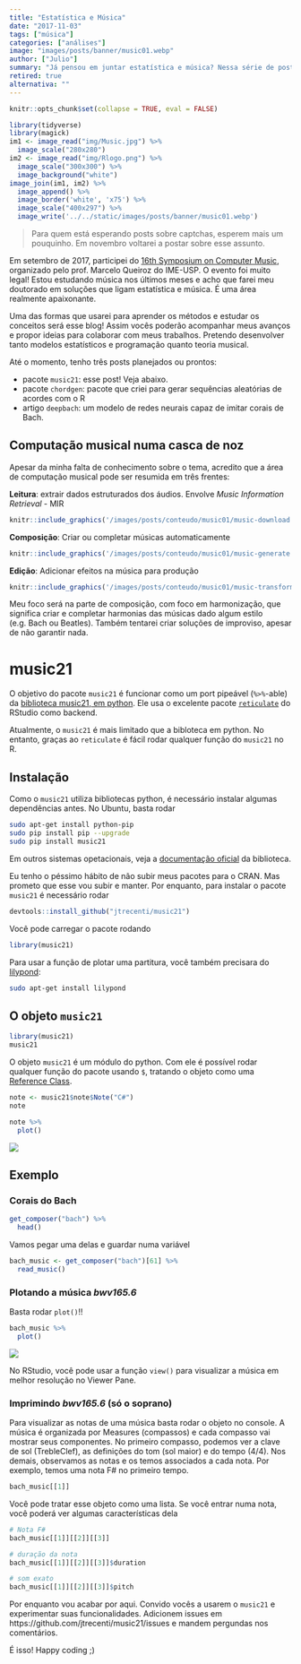 ```yaml
---
title: "Estatística e Música"
date: "2017-11-03"
tags: ["música"]
categories: ["análises"]
image: "images/posts/banner/music01.webp"
author: ["Julio"]
summary: "Já pensou em juntar estatística e música? Nessa série de posts mostro como estou pensando em fazer isso e os pacotes que vou criar nessa jornada..."
retired: true
alternativa: ""
---
```


```r
knitr::opts_chunk$set(collapse = TRUE, eval = FALSE)
```


```r
library(tidyverse)
library(magick)
im1 <- image_read("img/Music.jpg") %>%
  image_scale("280x280")
im2 <- image_read("img/Rlogo.png") %>%
  image_scale("300x300") %>%
  image_background("white")
image_join(im1, im2) %>%
  image_append() %>%
  image_border('white', 'x75') %>%
  image_scale("400x297") %>%
  image_write('../../static/images/posts/banner/music01.webp')
```

> Para quem está esperando posts sobre captchas, esperem mais um pouquinho. Em novembro voltarei a postar sobre esse assunto.

Em setembro de 2017, participei do [16th Symposium on Computer Music](http://compmus.ime.usp.br/sbcm/2017), organizado pelo prof. Marcelo Queiroz do IME-USP. O evento foi muito legal! Estou estudando música nos últimos meses e acho que farei meu doutorado em soluções que ligam estatística e música. É uma área realmente apaixonante.

Uma das formas que usarei para aprender os métodos e estudar os conceitos será esse blog! Assim vocês poderão acompanhar meus avanços e propor ideias para colaborar com meus trabalhos. Pretendo desenvolver tanto modelos estatísticos e programação quanto teoria musical.

Até o momento, tenho três posts planejados ou prontos:

- pacote `music21`: esse post! Veja abaixo.
- pacote `chordgen`: pacote que criei para gerar sequências aleatórias de acordes com o R
- artigo `deepbach`: um modelo de redes neurais capaz de imitar corais de Bach.

## Computação musical numa casca de noz

Apesar da minha falta de conhecimento sobre o tema, acredito que a área de computação musical pode ser resumida em três frentes:

**Leitura**: extrair dados estruturados dos áudios. Envolve *Music Information Retrieval* - MIR

```r
knitr::include_graphics('/images/posts/conteudo/music01/music-download.webp')
```


**Composição**: Criar ou completar músicas automaticamente

```r
knitr::include_graphics('/images/posts/conteudo/music01/music-generate.webp')
```


**Edição**: Adicionar efeitos na música para produção

```r
knitr::include_graphics('/images/posts/conteudo/music01/music-transform.webp')
```

Meu foco será na parte de composição, com foco em harmonização, que significa criar e completar harmonias das músicas dado algum estilo (e.g. Bach ou Beatles). Também tentarei criar soluções de improviso, apesar de não garantir nada.

# music21

O objetivo do pacote `music21` é funcionar como um port pipeável (`%>%`-able) da [biblioteca music21, em python](http://web.mit.edu/music21/doc/index.html). Ele usa o excelente pacote [`reticulate`](https://github.com/rstudio/reticulate) do RStudio como backend.

Atualmente, o `music21` é mais limitado que a bibloteca em python. No entanto, graças ao `reticulate` é fácil rodar qualquer função do `music21` no R.

## Instalação

Como o `music21` utiliza bibliotecas python, é necessário instalar algumas dependências antes. No Ubuntu, basta rodar

```bash
sudo apt-get install python-pip
sudo pip install pip --upgrade
sudo pip install music21
```

Em outros sistemas opetacionais, veja a [documentação oficial](http://web.mit.edu/music21/) da biblioteca.

Eu tenho o péssimo hábito de não subir meus pacotes para o CRAN. Mas prometo que esse vou subir e manter. Por enquanto, para instalar o pacote `music21` é necessário rodar

```r
devtools::install_github("jtrecenti/music21")
```

Você pode carregar o pacote rodando

```r
library(music21)
```

Para usar a função de plotar uma partitura, você também precisara do [lilypond](http://lilypond.org/):

```bash
sudo apt-get install lilypond
```


## O objeto `music21`

```r
library(music21)
music21
```


O objeto `music21` é um módulo do python. Com ele é possível rodar qualquer função do pacote usando `$`, tratando o objeto como uma [Reference Class](http://adv-r.had.co.nz/R5.html).

```r
note <- music21$note$Note("C#")
note
```

```r
note %>%
  plot()
```

![](/images/posts/conteudo/music01/note-1.webp)

## Exemplo

### Corais do Bach

```r
get_composer("bach") %>%
  head()
```

Vamos pegar uma delas e guardar numa variável

```r
bach_music <- get_composer("bach")[61] %>%
  read_music()
```

### Plotando a música *bwv165.6*

Basta rodar `plot()`!!

```r
bach_music %>%
  plot()
```

![](/images/posts/conteudo/music01/bach-1.webp)

No RStudio, você pode usar a função `view()` para visualizar a música em melhor resolução no Viewer Pane.

### Imprimindo *bwv165.6* (só o soprano)

Para visualizar as notas de uma música basta rodar o objeto no console. A música é organizada por Measures (compassos) e cada compasso vai mostrar seus componentes. No primeiro compasso, podemos ver a clave de sol (TrebleClef), as definições do tom (sol maior) e do tempo (4/4). Nos demais, observamos as notas e os temos associados a cada nota. Por exemplo, temos uma nota F# no primeiro tempo.

```r
bach_music[[1]]
```

Você pode tratar esse objeto como uma lista. Se você entrar numa nota, você poderá ver algumas características dela

```r
# Nota F#
bach_music[[1]][[2]][[3]]

# duração da nota
bach_music[[1]][[2]][[3]]$duration

# som exato
bach_music[[1]][[2]][[3]]$pitch
```

Por enquanto vou acabar por aqui. Convido vocês a usarem o `music21` e experimentar suas funcionalidades. Adicionem issues em https://github.com/jtrecenti/music21/issues e mandem pergundas nos comentários.

É isso! Happy coding ;)







